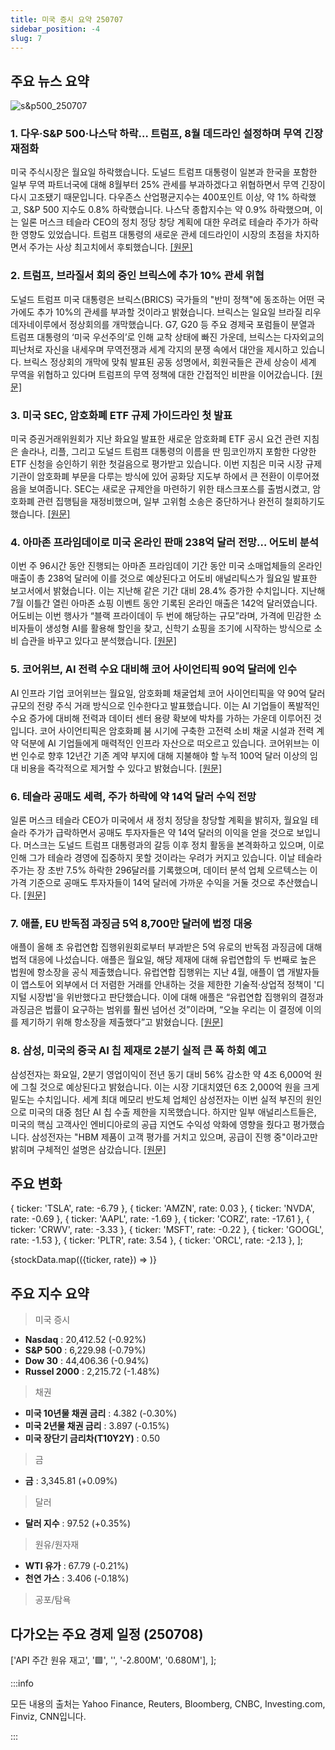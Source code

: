 ```yaml
---
title: 미국 증시 요약 250707
sidebar_position: -4
slug: 7
---
```


## 주요 뉴스 요약

![s&p500_250707](/map/250707.png)

### 1. **다우·S&P 500·나스닥 하락… 트럼프, 8월 데드라인 설정하며 무역 긴장 재점화**

미국 주식시장은 월요일 하락했습니다. 도널드 트럼프 대통령이 일본과 한국을 포함한 일부 무역 파트너국에 대해 8월부터 25% 관세를 부과하겠다고 위협하면서 무역 긴장이 다시 고조됐기 때문입니다. 다우존스 산업평균지수는 400포인트 이상, 약 1% 하락했고, S&P 500 지수도 0.8% 하락했습니다. 나스닥 종합지수는 약 0.9% 하락했으며, 이는 일론 머스크 테슬라 CEO의 정치 정당 창당 계획에 대한 우려로 테슬라 주가가 하락한 영향도 있었습니다. 트럼프 대통령의 새로운 관세 데드라인이 시장의 초점을 차지하면서 주가는 사상 최고치에서 후퇴했습니다. [[원문]](https://finance.yahoo.com/news/live/dow-sp-500-nasdaq-retreat-as-trump-reignites-trade-tensions-with-flurry-of-letters-august-deadline-200015302.html)

### 2. **트럼프, 브라질서 회의 중인 브릭스에 추가 10% 관세 위협**

도널드 트럼프 미국 대통령은 브릭스(BRICS) 국가들의 "반미 정책"에 동조하는 어떤 국가에도 추가 10%의 관세를 부과할 것이라고 밝혔습니다. 브릭스는 일요일 브라질 리우데자네이루에서 정상회의를 개막했습니다. G7, G20 등 주요 경제국 포럼들이 분열과 트럼프 대통령의 ‘미국 우선주의’로 인해 교착 상태에 빠진 가운데, 브릭스는 다자외교의 피난처로 자신을 내세우며 무역전쟁과 세계 각지의 분쟁 속에서 대안을 제시하고 있습니다. 브릭스 정상회의 개막에 맞춰 발표된 공동 성명에서, 회원국들은 관세 상승이 세계 무역을 위협하고 있다며 트럼프의 무역 정책에 대한 간접적인 비판을 이어갔습니다. [[원문]](https://www.reuters.com/world/china/leaders-growing-brics-group-gather-rio-summit-2025-07-06/)

### 3. **미국 SEC, 암호화폐 ETF 규제 가이드라인 첫 발표**

미국 증권거래위원회가 지난 화요일 발표한 새로운 암호화폐 ETF 공시 요건 관련 지침은 솔라나, 리플, 그리고 도널드 트럼프 대통령의 이름을 딴 밈코인까지 포함한 다양한 ETF 신청을 승인하기 위한 첫걸음으로 평가받고 있습니다. 이번 지침은 미국 시장 규제기관이 암호화폐 부문을 다루는 방식에 있어 공화당 지도부 하에서 큰 전환이 이루어졌음을 보여줍니다. SEC는 새로운 규제안을 마련하기 위한 태스크포스를 출범시켰고, 암호화폐 관련 집행팀을 재정비했으며, 일부 고위험 소송은 중단하거나 완전히 철회하기도 했습니다. [[원문]](https://www.reuters.com/legal/government/us-secs-guidance-is-first-step-toward-rules-governing-crypto-etfs-2025-07-07/)

### 4. **아마존 프라임데이로 미국 온라인 판매 238억 달러 전망… 어도비 분석**

이번 주 96시간 동안 진행되는 아마존 프라임데이 기간 동안 미국 소매업체들의 온라인 매출이 총 238억 달러에 이를 것으로 예상된다고 어도비 애널리틱스가 월요일 발표한 보고서에서 밝혔습니다. 이는 지난해 같은 기간 대비 28.4% 증가한 수치입니다. 지난해 7월 이틀간 열린 아마존 쇼핑 이벤트 동안 기록된 온라인 매출은 142억 달러였습니다. 어도비는 이번 행사가 “블랙 프라이데이 두 번에 해당하는 규모”라며, 가격에 민감한 소비자들이 생성형 AI를 활용해 할인을 찾고, 신학기 쇼핑을 조기에 시작하는 방식으로 소비 습관을 바꾸고 있다고 분석했습니다. [[원문]](https://www.reuters.com/business/retail-consumer/amazon-prime-day-set-lift-us-online-sales-238-billion-adobe-estimates-2025-07-07/)

### 5. **코어위브, AI 전력 수요 대비해 코어 사이언티픽 90억 달러에 인수**

AI 인프라 기업 코어위브는 월요일, 암호화폐 채굴업체 코어 사이언티픽을 약 90억 달러 규모의 전량 주식 거래 방식으로 인수한다고 발표했습니다. 이는 AI 기업들이 폭발적인 수요 증가에 대비해 전력과 데이터 센터 용량 확보에 박차를 가하는 가운데 이루어진 것입니다. 코어 사이언티픽은 암호화폐 붐 시기에 구축한 고전력 소비 채굴 시설과 전력 계약 덕분에 AI 기업들에게 매력적인 인프라 자산으로 떠오르고 있습니다. 코어위브는 이번 인수로 향후 12년간 기존 계약 부지에 대해 지불해야 할 누적 100억 달러 이상의 임대 비용을 즉각적으로 제거할 수 있다고 밝혔습니다. [[원문]](https://www.reuters.com/legal/transactional/coreweave-acquire-crypto-miner-core-scientific-2025-07-07/)

### 6. **테슬라 공매도 세력, 주가 하락에 약 14억 달러 수익 전망**

일론 머스크 테슬라 CEO가 미국에서 새 정치 정당을 창당할 계획을 밝히자, 월요일 테슬라 주가가 급락하면서 공매도 투자자들은 약 14억 달러의 이익을 얻을 것으로 보입니다. 머스크는 도널드 트럼프 대통령과의 갈등 이후 정치 활동을 본격화하고 있으며, 이로 인해 그가 테슬라 경영에 집중하지 못할 것이라는 우려가 커지고 있습니다. 이날 테슬라 주가는 장 초반 7.5% 하락한 296달러를 기록했으며, 데이터 분석 업체 오르텍스는 이 가격 기준으로 공매도 투자자들이 14억 달러에 가까운 수익을 거둘 것으로 추산했습니다. [[원문]](https://www.reuters.com/business/autos-transportation/tesla-short-sellers-set-pocket-about-14-billion-profits-after-stock-slump-2025-07-07/)

### 7. **애플, EU 반독점 과징금 5억 8,700만 달러에 법정 대응**

애플이 올해 초 유럽연합 집행위원회로부터 부과받은 5억 유로의 반독점 과징금에 대해 법적 대응에 나섰습니다. 애플은 월요일, 해당 제재에 대해 유럽연합의 두 번째로 높은 법원에 항소장을 공식 제출했습니다. 유럽연합 집행위는 지난 4월, 애플이 앱 개발자들이 앱스토어 외부에서 더 저렴한 거래를 안내하는 것을 제한한 기술적·상업적 정책이 '디지털 시장법'을 위반했다고 판단했습니다. 이에 대해 애플은 “유럽연합 집행위의 결정과 과징금은 법률이 요구하는 범위를 훨씬 넘어선 것”이라며, “오늘 우리는 이 결정에 이의를 제기하기 위해 항소장을 제출했다”고 밝혔습니다. [[원문]](https://www.reuters.com/sustainability/boards-policy-regulation/apple-takes-fight-against-587-million-eu-antitrust-fine-court-2025-07-07/)

### 8. **삼성, 미국의 중국 AI 칩 제재로 2분기 실적 큰 폭 하회 예고**

삼성전자는 화요일, 2분기 영업이익이 전년 동기 대비 56% 감소한 약 4조 6,000억 원에 그칠 것으로 예상된다고 밝혔습니다. 이는 시장 기대치였던 6조 2,000억 원을 크게 밑도는 수치입니다. 세계 최대 메모리 반도체 업체인 삼성전자는 이번 실적 부진의 원인으로 미국의 대중 첨단 AI 칩 수출 제한을 지목했습니다. 하지만 일부 애널리스트들은, 미국의 핵심 고객사인 엔비디아로의 공급 지연도 수익성 악화에 영향을 줬다고 평가했습니다. 삼성전자는 "HBM 제품이 고객 평가를 거치고 있으며, 공급이 진행 중"이라고만 밝히며 구체적인 설명은 삼갔습니다. [[원문]](https://www.reuters.com/business/samsung-elec-estimates-56-drop-q2-operating-profit-missing-expectations-2025-07-07/)

## 주요 변화

  { ticker: 'TSLA', rate: -6.79 },
  { ticker: 'AMZN', rate: 0.03 },
  { ticker: 'NVDA', rate: -0.69 },
  { ticker: 'AAPL', rate: -1.69 },
  { ticker: 'CORZ', rate: -17.61 },
  { ticker: 'CRWV', rate: -3.33 },
  { ticker: 'MSFT', rate: -0.22 },
  { ticker: 'GOOGL', rate: -1.53 },
  { ticker: 'PLTR', rate: 3.54 },
  { ticker: 'ORCL', rate: -2.13 },
];

{stockData.map(({ticker, rate}) => <StockCardMini key={ticker} ticker={ticker} rate={rate}></StockCardMini>)}

## 주요 지수 요약

> 미국 증시

- **Nasdaq** : 20,412.52 (-0.92%)
- **S&P 500** : 6,229.98 (-0.79%)
- **Dow 30** : 44,406.36 (-0.94%)
- **Russel 2000** : 2,215.72 (-1.48%)

> 채권

- **미국 10년물 채권 금리** : 4.382 (-0.30%)
- **미국 2년물 채권 금리** : 3.897 (-0.15%)
- **미국 장단기 금리차(T10Y2Y)** : 0.50

> 금

- **금** : 3,345.81 (+0.09%)

> 달러

- **달러 지수** : 97.52 (+0.35%)

> 원유/원자재

- **WTI 유가** : 67.79 (-0.21%)
- **천연 가스** : 3.406 (-0.18%)

> 공포/탐욕

<FearAndGreed fearAndGreedIndex={75} vix={17.79} vixRate={1.77} />

## 다가오는 주요 경제 일정 (250708)

  ['API 주간 원유 재고', '🟩', '', '-2.800M', '0.680M'],
];

<EconomicCalendar data={nextEventsData} />

:::info

모든 내용의 출처는 Yahoo Finance, Reuters, Bloomberg, CNBC, Investing.com, Finviz, CNN입니다.

:::
